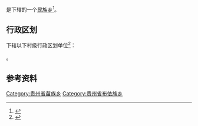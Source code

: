 {{中国乡级行政区|52/03/82/201/000}}

'''{{PAGENAMEBASE}}'''是{{PRC admin/fullname|52/03/82/201/000|3}}下辖的一个[[民族乡|民族乡]]<ref>{{PRC admin/ref sgc|{{PRC admin/parent|52/03/82/201/000}}}}</ref>。

== 行政区划 ==
{{PAGENAMEBASE}}下辖以下村级行政区划单位<ref>{{PRC admin/ref sgc|52/03/82/201/000}}</ref>：

{{PRC admin/children|52/03/82/201/000}}。

== 参考资料 ==
{{reflist}}

{{贵州行政区划小作品}}
{{PRC admin/navcat|52/03/82/201/000}}
[[Category:贵州省苗族乡|Category:贵州省苗族乡]]
[[Category:贵州省布依族乡|Category:贵州省布依族乡]]